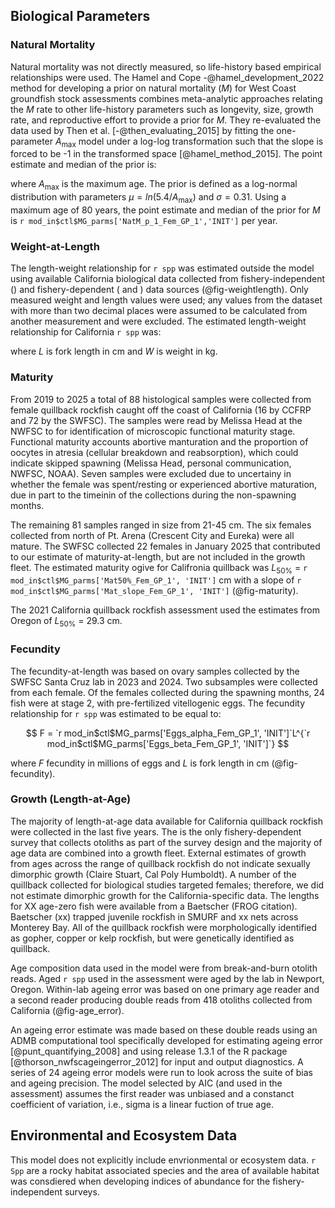 ## Biological Parameters {#sec-biology}

### Natural Mortality

Natural mortality was not directly measured, so life-history based empirical relationships were used. The Hamel and Cope -@hamel_development_2022 method for developing a prior on natural mortality ($M$) for West Coast groundfish stock assessments combines meta-analytic approaches relating the $M$ rate to other life-history parameters such as longevity, size, growth rate, and reproductive effort to provide a prior for $M$. They re-evaluated the data used by Then et al. [-@then_evaluating_2015] by fitting the one-parameter $A_{\text{max}}$ model under a log-log transformation such that the slope is forced to be -1 in the transformed space [@hamel_method_2015]. The point estimate and median of the prior is:

\begin{centering}

$M=\frac{5.4}{A_{\text{max}}}$

\end{centering}

\vspace{0.5cm}

where $A_{\text{max}}$ is the maximum age. The prior is defined as a log-normal distribution with parameters $\mu = ln(5.4/A_{\text{max}})$ and $\sigma = 0.31$. Using a maximum age of 80 years, the point estimate and median of the prior for $M$ is `r mod_in$ctl$MG_parms['NatM_p_1_Fem_GP_1','INIT']` per year.


### Weight-at-Length

The length-weight relationship for `r spp` was estimated outside the model using available California biological data collected from fishery-independent (\gls{s-wcgbt}) and fishery-dependent (\gls{mrfss} and \gls{crfs}) data sources (@fig-weightlength). Only measured weight and length values were used; any values from the \gls{mrfss} dataset with more than two decimal places were assumed to be calculated from another measurement and were excluded. The estimated length-weight relationship for California `r spp` was:
\begin{centering}

$$
W = `r mod_in$ctl$MG_parms['Wtlen_1_Fem_GP_1', 'INIT']`L^{`r mod_in$ctl$MG_parms['Wtlen_2_Fem_GP_1', 'INIT']`}
$$

\end{centering}

\vspace{0.5cm}
  
where $L$ is fork length in cm and $W$ is weight in kg.


### Maturity

From 2019 to 2025 a total of 88 histological samples were collected from female quillback rockfish caught off the coast of California (16 by CCFRP and 72 by the SWFSC). The samples were read by Melissa Head at the NWFSC to for identification of microscopic functional maturity stage. Functional maturity accounts abortive manturation and the proportion of oocytes in atresia (cellular breakdown and reabsorption), which could indicate skipped spawning (Melissa Head, personal communication, NWFSC, NOAA). Seven samples were excluded due to uncertainy in whether the female was spent/resting or experienced abortive maturation, due in part to the timeinin of the collections during the non-spawning months.  

The remaining 81 samples ranged in size from 21-45 cm.  The six females collected from north of Pt. Arena (Crescent City and Eureka) were all mature.  The SWFSC collected 22 females in January 2025 that contributed to our estimate of maturity-at-length, but are not included in the growth fleet. The estimated maturity ogive for Califronia quillback was 
 $L_{50\%}$ = `r mod_in$ctl$MG_parms['Mat50%_Fem_GP_1', 'INIT']` cm with a slope of `r mod_in$ctl$MG_parms['Mat_slope_Fem_GP_1', 'INIT']` (@fig-maturity).  

The 2021 California quillback rockfish assessment used the estimates from Oregon of $L_{50\%}$ = 29.3 cm.

### Fecundity

The fecundity-at-length was based on ovary samples collected by the SWFSC Santa Cruz lab in 2023 and 2024. Two subsamples were collected from each female. Of the females collected during the spawning months, 24 fish were at stage 2, with pre-fertilized vitellogenic eggs.  The fecundity relationship for `r spp` was estimated to be equal to:

$$
F = `r mod_in$ctl$MG_parms['Eggs_alpha_Fem_GP_1', 'INIT']`L^{`r mod_in$ctl$MG_parms['Eggs_beta_Fem_GP_1', 'INIT']`} 
$$

where $F$ fecundity in millions of eggs and $L$ is fork length in cm (@fig-fecundity). 

### Growth (Length-at-Age)

The majority of length-at-age data available for California quillback rockfish were collected in the last five years. The \gls{ccgs} is the only fishery-dependent survey that collects otoliths as part of the survey design and the majority of age data are combined into a growth fleet.  External estimates of growth from ages across the range of quillback rockfish do not indicate sexually dimorphic growth (Claire Stuart, Cal Poly Humboldt). A number of the quillback collected for biological studies targeted females; therefore, we did not estimate dimorphic growth for the California-specific data.  The lengths for XX age-zero fish were available from a Baetscher (FROG citation). Baetscher (xx) trapped juvenile rockfish in SMURF and xx nets across Monterey Bay.  All of the quillback rockfish were morphologically identified as gopher, copper or kelp rockfish, but were genetically identified as quillback.  

Age composition data used in the model were from break-and-burn otolith reads. Aged `r spp` used in the assessment were aged by the \gls{cap} lab in Newport, Oregon. Within-lab ageing error was based on one primary age reader and a second reader producing double reads from 418 otoliths collected from California (@fig-age_error). 

An ageing error estimate was made based on these double reads using an ADMB computational tool specifically developed for estimating ageing error [@punt_quantifying_2008] and using release 1.3.1 of the R package \href{https://github.com/pfmc-assessments/nwfscAgeingError}{nwfscAgeingError} [@thorson_nwfscageingerror_2012] for input and output diagnostics. A series of 24 ageing error models were run to look across the suite of bias and ageing precision. The model selected by AIC (and used in the assessment) assumes the first reader was unbiased and a constanct coefficient of variation, i.e., sigma is a linear fuction of true age.

## Environmental and Ecosystem Data

This model does not explicitly include envrionmental or ecosystem data.  `r Spp` are a rocky habitat associated species and the area of available habitat was consdiered when developing indices of abundance for the fishery-independent surveys. 

<!-- Environmental or ecosystem data or model products used in the stock assessment model and/or in the preparation of data or estimation of biological parameters. If environmental or ecosystem data are incorporated in the stock assessment model, provide a report of consultations with technical teams that evaluate ecosystem data or methodologies used in  -->




